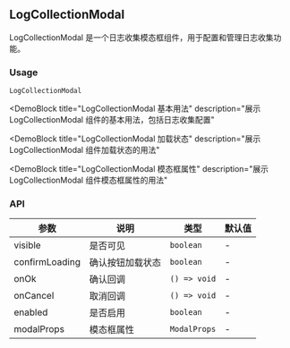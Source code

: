 
## LogCollectionModal

LogCollectionModal 是一个日志收集模态框组件，用于配置和管理日志收集功能。

### Usage

`LogCollectionModal`

<DemoBlock
  title="LogCollectionModal 基本用法"
  description="展示 LogCollectionModal 组件的基本用法，包括日志收集配置"
>
  <Basic />
</DemoBlock>

<DemoBlock
  title="LogCollectionModal 加载状态"
  description="展示 LogCollectionModal 组件加载状态的用法"
>
  <WithLoading />
</DemoBlock>

<DemoBlock
  title="LogCollectionModal 模态框属性"
  description="展示 LogCollectionModal 组件模态框属性的用法"
>
  <WithModalProps />
</DemoBlock>

### API

| 参数 | 说明 | 类型 | 默认值 |
| --- | --- | --- | --- |
| visible | 是否可见 | `boolean` | - |
| confirmLoading | 确认按钮加载状态 | `boolean` | - |
| onOk | 确认回调 | `() => void` | - |
| onCancel | 取消回调 | `() => void` | - |
| enabled | 是否启用 | `boolean` | - |
| modalProps | 模态框属性 | `ModalProps` | - | 